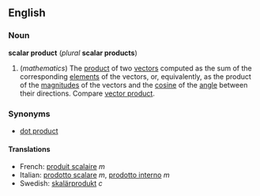 ==English==
===Noun===
'''scalar product''' (''plural'' '''scalar products''')

#(''mathematics'') The [[product]] of two [[vector]]s computed as the sum of the corresponding [[element]]s of the vectors, or, equivalently, as the product of the [[magnitude]]s of the vectors and the [[cosine]] of the [[angle]] between their directions.  Compare [[vector product]].

===Synonyms===
*[[dot product]]

====Translations====
*French: [[produit scalaire]] ''m''
*Italian: [[prodotto scalare]] ''m'', [[prodotto interno]] ''m''
*Swedish: [[skalärprodukt]] ''c''